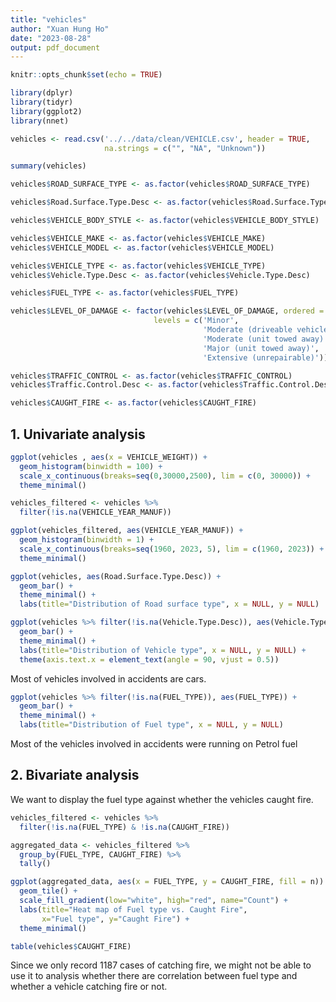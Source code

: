 ```yaml
---
title: "vehicles"
author: "Xuan Hung Ho"
date: "2023-08-28"
output: pdf_document
---
```


```r
knitr::opts_chunk$set(echo = TRUE)

library(dplyr)
library(tidyr)
library(ggplot2)
library(nnet)
```


```r
vehicles <- read.csv('../../data/clean/VEHICLE.csv', header = TRUE, 
                     na.strings = c("", "NA", "Unknown"))

summary(vehicles)
```

```r
vehicles$ROAD_SURFACE_TYPE <- as.factor(vehicles$ROAD_SURFACE_TYPE)

vehicles$Road.Surface.Type.Desc <- as.factor(vehicles$Road.Surface.Type.Desc)

vehicles$VEHICLE_BODY_STYLE <- as.factor(vehicles$VEHICLE_BODY_STYLE)

vehicles$VEHICLE_MAKE <- as.factor(vehicles$VEHICLE_MAKE)
vehicles$VEHICLE_MODEL <- as.factor(vehicles$VEHICLE_MODEL)

vehicles$VEHICLE_TYPE <- as.factor(vehicles$VEHICLE_TYPE)
vehicles$Vehicle.Type.Desc <- as.factor(vehicles$Vehicle.Type.Desc)

vehicles$FUEL_TYPE <- as.factor(vehicles$FUEL_TYPE)

vehicles$LEVEL_OF_DAMAGE <- factor(vehicles$LEVEL_OF_DAMAGE, ordered = TRUE, 
                                levels = c('Minor', 
                                           'Moderate (driveable vehicle)', 
                                           'Moderate (unit towed away)', 
                                           'Major (unit towed away)', 
                                           'Extensive (unrepairable)'))

vehicles$TRAFFIC_CONTROL <- as.factor(vehicles$TRAFFIC_CONTROL)
vehicles$Traffic.Control.Desc <- as.factor(vehicles$Traffic.Control.Desc)

vehicles$CAUGHT_FIRE <- as.factor(vehicles$CAUGHT_FIRE)
```

## 1. Univariate analysis

```r
ggplot(vehicles , aes(x = VEHICLE_WEIGHT)) + 
  geom_histogram(binwidth = 100) +
  scale_x_continuous(breaks=seq(0,30000,2500), lim = c(0, 30000)) + 
  theme_minimal()
```


```r
vehicles_filtered <- vehicles %>%
  filter(!is.na(VEHICLE_YEAR_MANUF))

ggplot(vehicles_filtered, aes(VEHICLE_YEAR_MANUF)) + 
  geom_histogram(binwidth = 1) +
  scale_x_continuous(breaks=seq(1960, 2023, 5), lim = c(1960, 2023)) + 
  theme_minimal()
```

```r
ggplot(vehicles, aes(Road.Surface.Type.Desc)) + 
  geom_bar() +
  theme_minimal() +
  labs(title="Distribution of Road surface type", x = NULL, y = NULL)
```

```r
ggplot(vehicles %>% filter(!is.na(Vehicle.Type.Desc)), aes(Vehicle.Type.Desc)) + 
  geom_bar() +
  theme_minimal() +
  labs(title="Distribution of Vehicle type", x = NULL, y = NULL) +
  theme(axis.text.x = element_text(angle = 90, vjust = 0.5))
```
Most of vehicles involved in accidents are cars.

```r
ggplot(vehicles %>% filter(!is.na(FUEL_TYPE)), aes(FUEL_TYPE)) + 
  geom_bar() +
  theme_minimal() +
  labs(title="Distribution of Fuel type", x = NULL, y = NULL)
```

Most of the vehicles involved in accidents were running on Petrol fuel

## 2. Bivariate analysis

We want to display the fuel type against whether the vehicles caught fire.

```r
vehicles_filtered <- vehicles %>% 
  filter(!is.na(FUEL_TYPE) & !is.na(CAUGHT_FIRE))

aggregated_data <- vehicles_filtered %>%
  group_by(FUEL_TYPE, CAUGHT_FIRE) %>%
  tally()

ggplot(aggregated_data, aes(x = FUEL_TYPE, y = CAUGHT_FIRE, fill = n)) +
  geom_tile() + 
  scale_fill_gradient(low="white", high="red", name="Count") + 
  labs(title="Heat map of Fuel type vs. Caught Fire", 
       x="Fuel type", y="Caught Fire") + 
  theme_minimal()
```

```r
table(vehicles$CAUGHT_FIRE)
```
Since we only record 1187 cases of catching fire, we might not be able to use it to analysis whether there are correlation between fuel type and whether a vehicle catching fire or not.
